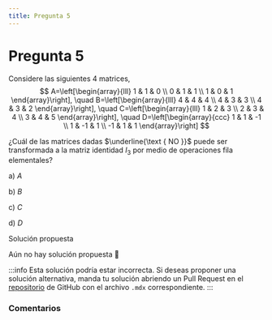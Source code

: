 ```yaml
---
title: Pregunta 5
---
```



# Pregunta 5

Considere las siguientes 4 matrices,
$$
A=\left[\begin{array}{lll}
1 & 1 & 0 \\
0 & 1 & 1 \\
1 & 0 & 1
\end{array}\right], \quad B=\left[\begin{array}{lll}
4 & 4 & 4 \\
4 & 3 & 3 \\
4 & 3 & 2
\end{array}\right], \quad C=\left[\begin{array}{lll}
1 & 2 & 3 \\
2 & 3 & 4 \\
3 & 4 & 5
\end{array}\right], \quad D=\left[\begin{array}{ccc}
1 & 1 & -1 \\
1 & -1 & 1 \\
-1 & 1 & 1
\end{array}\right]
$$

¿Cuál de las matrices dadas $\underline{\text { NO }}$ puede ser transformada a la matriz identidad $I_3$ por medio de operaciones fila elementales?

a) $A$

b) $B$

c) $C$

d) $D$

<MDXDetails>
<summary>Solución propuesta</summary>

Aún no hay solución propuesta 🥲

:::info
Esta solución podría estar incorrecta. Si deseas proponer una solución alternativa, manda tu solución abriendo
un Pull Request en el [repositorio](https://github.com/crow-rojas/apuntes-fundamentals/pulls) de GitHub con el archivo
`.mdx` correspondiente.
:::

</MDXDetails>

### Comentarios

<Disqus
  url="https://crow-rojas.github.io/apuntes-fundamentals/docs/mathematics/linear-algebra/exercises/2019-1/p05"
  identifier="docs/mathematics/linear-algebra/exercises/2019-1/p05"
  title="2019-1 Álgebra Lineal - Pregunta 05"
/>
